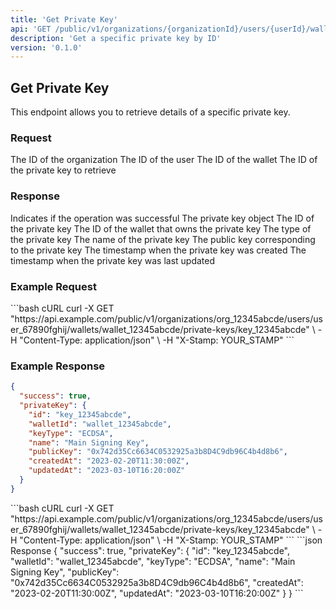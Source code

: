 ```yaml
---
title: 'Get Private Key'
api: 'GET /public/v1/organizations/{organizationId}/users/{userId}/wallets/{walletId}/private-keys/{privateKeyId}'
description: 'Get a specific private key by ID'
version: '0.1.0'
---
```


## Get Private Key

This endpoint allows you to retrieve details of a specific private key.

### Request

<ParamField path="organizationId" type="string" required>
  The ID of the organization
</ParamField>

<ParamField path="userId" type="string" required>
  The ID of the user
</ParamField>

<ParamField path="walletId" type="string" required>
  The ID of the wallet
</ParamField>

<ParamField path="privateKeyId" type="string" required>
  The ID of the private key to retrieve
</ParamField>

### Response

<ResponseField name="success" type="boolean">
  Indicates if the operation was successful
</ResponseField>

<ResponseField name="privateKey" type="object">
  The private key object
</ResponseField>

<ResponseField name="privateKey.id" type="string">
  The ID of the private key
</ResponseField>

<ResponseField name="privateKey.walletId" type="string">
  The ID of the wallet that owns the private key
</ResponseField>

<ResponseField name="privateKey.keyType" type="string">
  The type of the private key
</ResponseField>

<ResponseField name="privateKey.name" type="string">
  The name of the private key
</ResponseField>

<ResponseField name="privateKey.publicKey" type="string">
  The public key corresponding to the private key
</ResponseField>

<ResponseField name="privateKey.createdAt" type="string">
  The timestamp when the private key was created
</ResponseField>

<ResponseField name="privateKey.updatedAt" type="string">
  The timestamp when the private key was last updated
</ResponseField>

### Example Request

<CodeGroup>
```bash cURL
curl -X GET "https://api.example.com/public/v1/organizations/org_12345abcde/users/user_67890fghij/wallets/wallet_12345abcde/private-keys/key_12345abcde" \
  -H "Content-Type: application/json" \
  -H "X-Stamp: YOUR_STAMP"
```
</CodeGroup>

### Example Response

```json
{
  "success": true,
  "privateKey": {
    "id": "key_12345abcde",
    "walletId": "wallet_12345abcde",
    "keyType": "ECDSA",
    "name": "Main Signing Key",
    "publicKey": "0x742d35Cc6634C0532925a3b8D4C9db96C4b4d8b6",
    "createdAt": "2023-02-20T11:30:00Z",
    "updatedAt": "2023-03-10T16:20:00Z"
  }
}
```

<RequestExample>
```bash cURL
curl -X GET "https://api.example.com/public/v1/organizations/org_12345abcde/users/user_67890fghij/wallets/wallet_12345abcde/private-keys/key_12345abcde" \
  -H "Content-Type: application/json" \
  -H "X-Stamp: YOUR_STAMP"
```
</RequestExample>

<ResponseExample>
```json Response
{
  "success": true,
  "privateKey": {
    "id": "key_12345abcde",
    "walletId": "wallet_12345abcde",
    "keyType": "ECDSA",
    "name": "Main Signing Key",
    "publicKey": "0x742d35Cc6634C0532925a3b8D4C9db96C4b4d8b6",
    "createdAt": "2023-02-20T11:30:00Z",
    "updatedAt": "2023-03-10T16:20:00Z"
  }
}
```
</ResponseExample>
